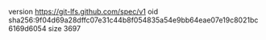 version https://git-lfs.github.com/spec/v1
oid sha256:9f04d69a28dffc07e31c44b8f054835a54e9bb64eae07e19c8021bc6169d6054
size 3697
